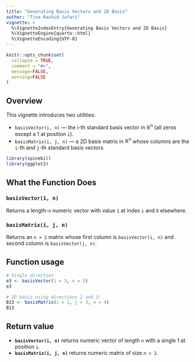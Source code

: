 ```yaml
---
title: "Generating Basis Vectors and 2D Basis"
author: "Tina Rashid Jafari"
vignette: >
  %\VignetteIndexEntry{Generating Basis Vectors and 2D Basis}
  %\VignetteEngine{quarto::html}
  %\VignetteEncoding{UTF-8}
---
```


```r
knitr::opts_chunk$set(
  collapse = TRUE,
  comment = "#>",
  message=FALSE, 
  warning=FALSE
)
```

## Overview

This vignette introduces two utilities:
  
  * `basisVector(i, n)` — the i-th standard basis vector in $\mathbb{R}^n$ (all zeros except a 1 at position `i`).
* `basisMatrix(i, j, n)` — a 2D basis matrix in $\mathbb{R}^n$ whose columns are the `i`-th and `j`-th standard basis vectors.

```r
library(spinebil)
library(ggplot2)
```

## What the Function Does

### `basisVector(i, n)`

Returns a length-`n` numeric vector with value `1` at index `i` and `0` elsewhere.

### `basisMatrix(i, j, n)`

Returns an `n × 2` matrix whose first column is `basisVector(i, n)` and second column is `basisVector(j, n)`.


## Function usage

```r
# Single direction
e3 <- basisVector(i = 3, n = 5)
e3
```

```r
# 2D basis using directions 1 and 3:
B13 <- basisMatrix(i = 1, j = 3, n = 4)
B13
```


## Return value

* **`basisVector(i, n)`** returns numeric vector of length `n` with a single 1 at position `i`.
* **`basisMatrix(i, j, n)`** returns numeric matrix of size `n × 2`.


